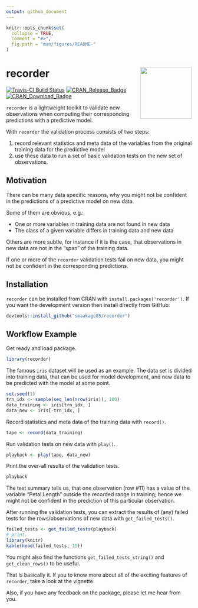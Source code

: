 ```yaml
---
output: github_document
---
```


<!-- README.md is generated from README.Rmd. Please edit that file -->

```r
knitr::opts_chunk$set(
  collapse = TRUE,
  comment = "#>",
  fig.path = "man/figures/README-"
)
```

# recorder <img src="man/figures/logo.png" align="right" height=140/>

[![Travis-CI Build Status](https://travis-ci.org/smaakage85/recorder.svg?branch=master)](https://travis-ci.org/smaakage85/recorder)
[![CRAN\_Release\_Badge](http://www.r-pkg.org/badges/version-ago/recorder)](https://CRAN.R-project.org/package=recorder) [![CRAN\_Download\_Badge](http://cranlogs.r-pkg.org/badges/recorder)](https://CRAN.R-project.org/package=recorder)

`recorder` is a lightweight toolkit to validate new observations when computing
their corresponding predictions with a predictive model. 

With `recorder` the validation process consists of two steps: 

1. record relevant statistics and meta data of the variables from the original
training data for the predictive model 
2. use these data to run a set of basic validation tests on the new set of 
observations.

## Motivation

There can be many data specific reasons, why you might not be confident in the
predictions of a predictive model on new data. 

Some of them are obvious, e.g.:

* One or more variables in training data are not found in new data
* The class of a given variable differs in training data and new data

Others are more subtle, for instance if it is the case, that observations in 
new data are not in the "span" of the training data. 

If one or more of the `recorder` validation tests fail on new data, you might not
be confident in the corresponding predictions.

## Installation

`recorder` can be installed from CRAN with `install.packages('recorder')`. 
If you want the development version then install directly from GitHub:

```r
devtools::install_github("smaakage85/recorder")
```

## Workflow Example

Get ready and load package.

```r
library(recorder)
```

The famous `iris` dataset will be used as an example. The data set is divided
into training data, that can be used for model development, and new data to be
predicted with the model at some point.

```r
set.seed(1)
trn_idx <- sample(seq_len(nrow(iris)), 100)
data_training <- iris[trn_idx, ]
data_new <- iris[-trn_idx, ]
```

Record statistics and meta data of the training data with `record()`.

```r
tape <- record(data_training)
```

Run validation tests on new data with `play()`.

```r
playback <- play(tape, data_new)
```

Print the over-all results of the validation tests.

```r
playback
```

The test summary tells us, that one observation (row #11) has a value of 
the variable "Petal.Length" outside the recorded range in training; hence we 
might not be confident in the prediction of this particular observation.

After running the validation tests, you can extract the results of (any) failed 
tests for the rows/observations of new data with `get_failed_tests()`.

```r
failed_tests <- get_failed_tests(playback)
# print.
library(knitr)
kable(head(failed_tests, 15))
```

You might also find the functions `get_failed_tests_string()` and 
`get_clean_rows()` to be useful.

That is basically it. If you to know more about all of the exciting features 
of `recorder`, take a look at the vignette.

Also, if you have any feedback on the package, please let me hear from you.

